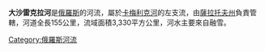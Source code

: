{{Unreferenced|time=2021-12-15T16:16:21+00:00}}
'''大沙雷克拉河'''是[[俄羅斯|俄羅斯]]的河流，屬於[[卡梅利克河|卡梅利克河]]的左支流，由[[薩拉托夫州|薩拉托夫州]]負責管轄，河道全長155公里，流域面積3,330平方公里，河水主要來自融雪。

{{Russia-geo-stub}}
[[Category:俄羅斯河流|Category:俄羅斯河流]]